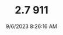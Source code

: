 ---
width: 6000
height: 4000
title: 2.7 911
description: Engine bay on a White on Red 1974 Porsche 911 Coupe 5-Speed shot in Austin, TX.
date: 9/6/2023 8:26:16 AM
cameraMake: Sony
cameraModel: ILCE-7M3
lens: E 35-150mm F2.0-F2.8 A058
settingsfStop: f/5.6
settingsISO: ISO 125
settingsShutter: 1/60
settingsFocalLength: 37 mm
---